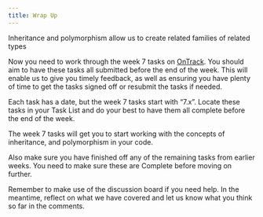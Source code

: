 ```yaml
---
title: Wrap Up
---
```


Inheritance and polymorphism allow us to create related families of related types

Now you need to work through the week 7 tasks on [OnTrack](https://ontrack.deakin.edu.au). You should aim to have these tasks all submitted before the end of the week. This will enable us to give you timely feedback, as well as ensuring you have plenty of time to get the tasks signed off or resubmit the tasks if needed.

Each task has a date, but the week 7 tasks start with “7.x”. Locate these tasks in your Task List and do your best to have them all complete before the end of the week.

The week 7 tasks will get you to start working with the concepts of inheritance, and polymorphism in your code.

Also make sure you have finished off any of the remaining tasks from earlier weeks. You need to make sure these are Complete before moving on further.


Remember to make use of the discussion board if you need help. In the meantime, reflect on what we have covered and let us know what you think so far in the comments.
